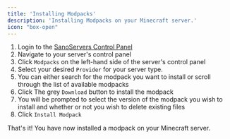 ```yaml
---
title: 'Installing Modpacks'
description: 'Installing Modpacks on your Minecraft server.'
icon: "box-open"
---
```


1. Login to the [SanoServers Control Panel](https://panel.sanoservers.com/)
2. Navigate to your server's control panel
3. Click ``Modpacks`` on the left-hand side of the server's control panel
4. Select your desired ``Provider`` for your server type.
5. You can either search for the modpack you want to install or scroll through the list of available modpacks
6. Click The grey ``Download`` button to install the modpack 
7. You will be prompted to select the version of the modpack you wish to install and whether or not you wish to delete existing files
8. Click ``Install Modpack``

That's it! You have now installed a modpack on your Minecraft server.